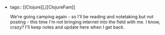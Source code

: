 -   tags:: [[Clojure]],[[ClojureFam]]
    
    We're going camping again - so I'll be reading and notetaking but not posting - this time I'm not bringing internet into the field with me. I know, crazy? I'll keep notes and update here when I get back.

